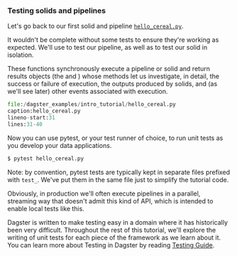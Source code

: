 
### Testing solids and pipelines

Let's go back to our first solid and pipeline [`hello_cereal.py`](#execute-our-first-pipeline).

It wouldn't be complete without some tests to ensure they're working as expected. We'll use <PyObject module="dagster" object="execute_pipeline" displayText="execute_pipeline()" />
to test our pipeline, as well as <PyObject module="dagster" object="execute_solid" displayText="execute_solid()" />
to test our solid in isolation.

These functions synchronously execute a pipeline or solid and return results
objects (the <PyObject module="dagster" object="SolidExecutionResult" /> and <PyObject module="dagster" object="PipelineExecutionResult" />)
whose methods let us investigate, in detail, the success or failure of execution,
the outputs produced by solids, and (as we'll see later) other events associated
with execution.

```python literalinclude
file:/dagster_examples/intro_tutorial/hello_cereal.py
caption:hello_cereal.py
lineno-start:31
lines:31-40
```

Now you can use pytest, or your test runner of choice, to run unit tests as
you develop your data applications.

```bash
$ pytest hello_cereal.py
```

Note: by convention, pytest tests are typically kept in separate files
prefixed with `test_`. We've put them in the same file just to
simplify the tutorial code.

Obviously, in production we'll often execute pipelines in a parallel,
streaming way that doesn't admit this kind of API, which is intended to enable
local tests like this.

Dagster is written to make testing easy in a domain where it has historically been very difficult. Throughout the rest of this tutorial, we'll explore the writing of unit tests for each piece of the framework as we learn about it. You can learn more about Testing in Dagster by reading [Testing Guide](learn/guides/testing/testing).
